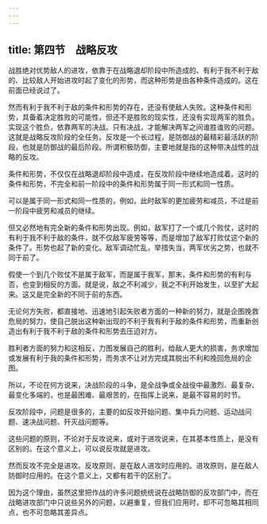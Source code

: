 ```yaml
---
---
---
```

title: 第四节　战略反攻
---




战胜绝对优势敌人的进攻，依靠于在战略退却阶段中所造成的、有利于我不利于敌的、比较敌人开始进攻时起了变化的形势，而这种形势是由各种条件造成的。这在前面已经说过了。

然而有利于我不利于敌的条件和形势的存在，还没有使敌人失败。这种条件和形势，具备着决定胜败的可能性，但还不是胜败的现实性，还没有实现两军的胜负。实现这个胜负，依靠两军的决战。只有决战，才能解决两军之间谁胜谁败的问题。这就是战略反攻阶段的全任务。反攻是一个长过程，是防御战的最精彩最活跃的阶段，也就是防御战的最后阶段。所谓积极防御，主要地就是指的这种带决战性的战略的反攻。

条件和形势，不仅仅在战略退却阶段中造成，在反攻阶段中继续地造成着。这时的条件和形势，不完全和前一阶段中的条件和形势属于同一形式和同一性质。

可以是属于同一形式和同一性质的，例如，此时敌军的更加疲劳和减员，不过是前一阶段中疲劳和减员的继续。

但又必然地有完全新的条件和形势出现。例如，敌军打了一个或几个败仗，这时的有利于我不利于敌的条件，就不仅敌军疲劳等等，而是增加了敌军打败仗这个新的条件了。形势也起了新的变化。敌军调动忙乱，举措失当，两军优劣之势，也就不同于前了。

假使一个到几个败仗不是属于敌军，而是属于我军，那末，条件和形势的有利与否，也变到相反的方面。就是说，敌之不利减少，我之不利开始发生，以至扩大起来。这又是完全新的不同于前的东西。

无论何方失败，都直接地、迅速地引起失败者方面的一种新的努力，就是企图挽救危局的努力，使自己脱出这种新出现的不利于我有利于敌的条件和形势，而重新创造出有利于我不利于敌的条件和形势去压迫对方。

胜利者方面的努力和这相反，力图发展自己的胜利，给敌人更大的损害，务求增加或发展有利于我的条件和形势，而务求不让对方完成其脱出不利和挽回危局的企图。

所以，不论在何方说来，决战阶段的斗争，是全战争或全战役中最激烈、最复杂、最变化多端的，也是最困难、最艰苦的，在指挥上说来，是最不容易的时节。

反攻阶段中，问题是很多的，主要的如反攻开始问题、集中兵力问题、运动战问题、速决战问题、歼灭战问题等。

这些问题的原则，不论对于反攻说来，或对于进攻说来，在其基本性质上，是没有区别的。在这个意义上，可以说反攻就是进攻。

然而反攻不完全是进攻。反攻原则，是在敌人进攻时应用的。进攻原则，是在敌人防御时应用的。在这个意义上，又都有若干的区别了。

因为这个理由，虽然这里把作战的许多问题统统说在战略防御的反攻部门中，而在战略进攻部门中只说些另外的问题，以避重复，但我们应用时，却不可忽略其相同点，也不可忽略其差异点。